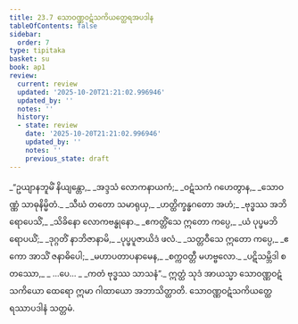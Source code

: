 ```yaml
---
title: 23.7 သောဝဏ္ဏဝဋံသကိယတ္ထေရအပဒါန
tableOfContents: false
sidebar:
  order: 7
type: tipitaka
basket: su
book: ap1
review:
  current: review
  updated: '2025-10-20T21:21:02.996946'
  updated_by: ''
  notes: ''
  history:
  - state: review
    date: '2025-10-20T21:21:02.996946'
    updated_by: ''
    notes: ''
    previous_state: draft
---
```



<DynamicBreadcrumb />


<ReviewStatus review={frontmatter.review} showDetails={true} />

<HypothesisAnnotation frontmatter={frontmatter} />

<Division number="34" book="ap1" e="ch" v="20" p="242">

<Paragraph number="2944" type="verses" book="ap1">
_“ဥယျာနဘူမိံ နိယျန္တော,_  
_အဒ္ဒသံ လောကနာယကံ;_  
_ဝဋံသကံ ဂဟေတွာန,_  
_သောဝဏ္ဏံ သာဓုနိမ္မိတံ._  

</Paragraph>

</Division>
<Division number="35" book="ap1" e="ch" v="20" p="242">

<Paragraph number="2945" type="verses" book="ap1">
_သီဃံ တတော သမာရုယှ,_  
_ဟတ္ထိက္ခန္ဓဂတော အဟံ;_  
_ဗုဒ္ဓဿ အဘိရောပေသိံ,_  
_သိခိနော လောကဗန္ဓုနော._  

</Paragraph>

</Division>
<Division number="36" book="ap1" e="ch" v="20" p="242">

<Paragraph number="2946" type="verses" book="ap1">
_ဧကတ္တိံသေ ဣတော ကပ္ပေ,_  
_ယံ ပုပ္ဖမဘိရောပယိံ;_  
_ဒုဂ္ဂတိံ နာဘိဇာနာမိ,_  
_ပုပ္ဖပူဇာယိဒံ ဖလံ._  

</Paragraph>

</Division>
<Division number="37" book="ap1" e="ch" v="20" p="242">

<Paragraph number="2947" type="verses" book="ap1">
_သတ္တဝီသေ ဣတော ကပ္ပေ,_  
_ဧကော အာသိံ ဇနာဓိပေါ;_  
_မဟာပတာပနာမေန,_  
_စက္ကဝတ္တီ မဟဗ္ဗလော._  

</Paragraph>

</Division>
<Division number="38" book="ap1" e="ch" v="20" p="243">

<Paragraph number="2948" type="verses" book="ap1">
_ပဋိသမ္ဘိဒါ စတဿော,_  
_ …ပေ… _  
_ကတံ ဗုဒ္ဓဿ သာသနံ”._  

</Paragraph>

<Paragraph number="2949" book="ap1">
ဣတ္ထံ သုဒံ အာယသ္မာ သောဝဏ္ဏဝဋံသကိယော ထေရော ဣမာ ဂါထာယော အဘာသိတ္ထာတိ.

</Paragraph>
</Division>

<Paragraph number="2950" type="center" book="ap1">
သောဝဏ္ဏဝဋံသကိယတ္ထေရဿာပဒါနံ သတ္တမံ.
</Paragraph>